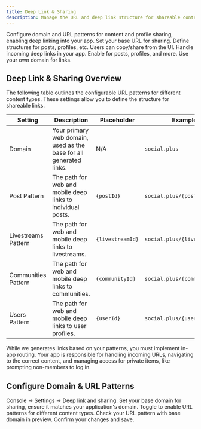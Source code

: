 ```yaml
---
title: Deep Link & Sharing
description: Manage the URL and deep link structure for shareable content and profile.
---
```



<Info>
Configure domain and URL patterns for content and profile sharing, enabling deep linking into your app.
</Info>

<CardGroup cols={3}>
  <Card title="Configure Domain" icon="globe">Set your base URL for sharing.</Card>
  <Card title="URL Patterns" icon="link">Define structures for posts, profiles, etc.</Card>
  <Card title="Share Links" icon="share">Users can copy/share from the UI.</Card>
  <Card title="App Integration" icon="code">Handle incoming deep links in your app.</Card>
  <Card title="Content Types" icon="files">Enable for posts, profiles, and more.</Card>
  <Card title="Brand Identity" icon="badge-check">Use your own domain for links.</Card>
</CardGroup>

## Deep Link & Sharing Overview

The following table outlines the configurable URL patterns for different content types. These settings allow you to define the structure for shareable links.

| Setting                 | Description                                                                      | Placeholder     | Example |
|-------------------------|----------------------------------------------------------------------------------|-----------------|---------|
| Domain              | Your primary web domain, used as the base for all generated links.               | N/A              | `social.plus` |
| Post Pattern        | The path for web and mobile deep links to individual posts.                      | `{postId}`      | `social.plus/{postId}` |
| Livestreams Pattern | The path for web and mobile deep links to livestreams.                           | `{livestreamId}`| `social.plus/{livestreamId}` |
| Communities Pattern | The path for web and mobile deep links to communities.                           | `{communityId}` | `social.plus/{communityId}` |
| Users Pattern       | The path for web and mobile deep links to user profiles.                         | `{userId}`      | `social.plus/{userId}` |

<Warning>While we generates links based on your patterns, you must implement in-app routing. Your app is responsible for handling incoming URLs, navigating to the correct content, and managing access for private items, like prompting non-members to log in.</Warning>

## Configure Domain & URL Patterns

<Steps>
  <Step title="Navigate">Console → Settings → Deep link and sharing.</Step>
  <Step title="Configure Domain">Set your base domain for sharing, ensure it matches your application's domain.</Step>
  <Step title="Configure URL Patterns">Toggle to enable URL patterns for different content types.</Step>
  <Step title="Preview">Check your URL pattern with base domain in preview.</Step>
  <Step title="Save Changes">Confirm your changes and save.</Step>
</Steps>
